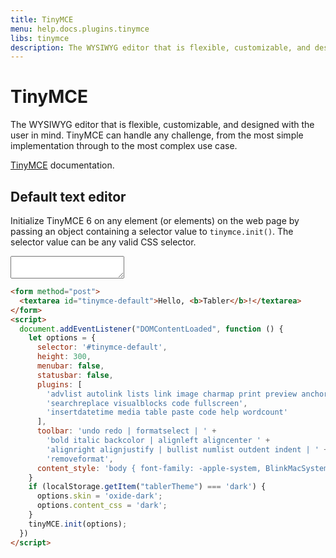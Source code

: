 ```yaml
---
title: TinyMCE
menu: help.docs.plugins.tinymce
libs: tinymce
description: The WYSIWYG editor that is flexible, customizable, and designed with the user in mind. TinyMCE can handle any challenge, from the most simple implementation through to the most complex use case.
---
```


# TinyMCE

The WYSIWYG editor that is flexible, customizable, and designed with the user in mind. TinyMCE can handle any challenge, from the most simple implementation through to the most complex use case.

[TinyMCE](https://www.tiny.cloud/docs/) documentation.

## Default text editor

Initialize TinyMCE 6 on any element (or elements) on the web page by passing an object containing a selector value to `tinymce.init()`. The selector value can be any valid CSS selector.

<example>
<form method="post">
  <textarea id="tinymce-default" value="Hello, <b>Tabler</b>!"></textarea>
</form>
</example>

~~~html
<form method="post">
  <textarea id="tinymce-default">Hello, <b>Tabler</b>!</textarea>
</form>
<script>
  document.addEventListener("DOMContentLoaded", function () {
    let options = {
      selector: '#tinymce-default',
      height: 300,
      menubar: false,
      statusbar: false,
      plugins: [
        'advlist autolink lists link image charmap print preview anchor',
        'searchreplace visualblocks code fullscreen',
        'insertdatetime media table paste code help wordcount'
      ],
      toolbar: 'undo redo | formatselect | ' +
        'bold italic backcolor | alignleft aligncenter ' +
        'alignright alignjustify | bullist numlist outdent indent | ' +
        'removeformat',
      content_style: 'body { font-family: -apple-system, BlinkMacSystemFont, San Francisco, Segoe UI, Roboto, Helvetica Neue, sans-serif; font-size: 14px; -webkit-font-smoothing: antialiased; }'
    }
    if (localStorage.getItem("tablerTheme") === 'dark') {
      options.skin = 'oxide-dark';
      options.content_css = 'dark';
    }
    tinyMCE.init(options);
  })
</script>
~~~